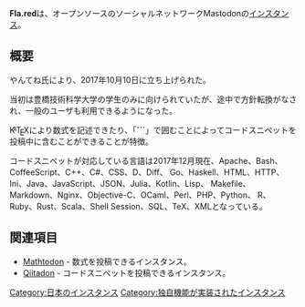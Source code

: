 {{小文字}}
{{infobox instance
|Name = Fla.red
|Image = [[ファイル:flared.png|300px]]
|Domain = https://fla.red
|Country = 日本
|Admin = [https://fla.red/@yantene やんてね]
|Start = 2017年10月10日
|Alias = フレアドン
}}'''Fla.red'''は、オープンソースのソーシャルネットワークMastodonの[[インスタンス]]。

== 概要 ==
やんてね氏により、2017年10月10日に立ち上げられた。

当初は豊橋技術科学大学の学生のみに向けられていたが、途中で方針転換がなされ、一般のユーザも利用できるようになった。

K<span style="text-transform: uppercase; font-size: 70%; margin-left: -0.36em; vertical-align: 0.3em; line-height: 0; margin-right: -0.15em">a</span>T<span style="text-transform: uppercase; margin-left: -0.1667em; vertical-align: -0.5ex; line-height: 0; margin-right: -0.125em">e</span>X<noinclude>により数式を記述できたり、「'''```'''」で囲むことによってコードスニペットを投稿中に含むことができることが特徴。

コードスニペットが対応している言語は2017年12月現在、Apache、Bash、CoffeeScript、C++、C#、CSS、D、Diff、 Go、Haskell、HTML、HTTP、Ini、Java、JavaScript、JSON、Julia、Kotlin、Lisp、 Makefile、Markdown、Nginx、Objective-C、OCaml、Perl、PHP、Python、 R、Ruby、Rust、Scala、Shell Session、SQL、TeX、XMLとなっている。

== 関連項目 ==
* [[Mathtodon]] - 数式を投稿できるインスタンス。
* [[Qiitadon]] - コードスニペットを投稿できるインスタンス。

[[Category:日本のインスタンス]]
[[Category:独自機能が実装されたインスタンス]]